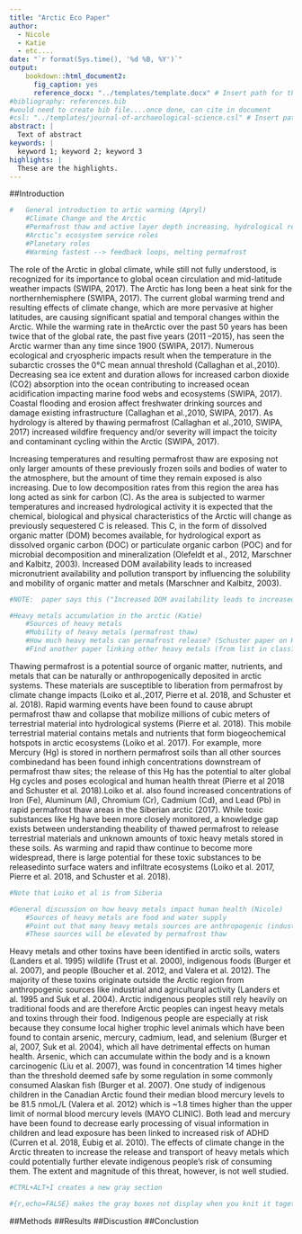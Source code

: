 ---
title: "Arctic Eco Paper"
author: 
  - Nicole
  - Katie
  - etc....
date: "`r format(Sys.time(), '%d %B, %Y')`"
output: 
    bookdown::html_document2:
      fig_caption: yes
      reference_docx: "../templates/template.docx" # Insert path for the DOCX file
#bibliography: references.bib   
#would need to create bib file....once done, can cite in document
#csl: "../templates/journal-of-archaeological-science.csl" # Insert path for the bib-style can download styles from Zotoro I believe....
abstract: |
  Text of abstract
keywords: |
  keyword 1; keyword 2; keyword 3
highlights: |
  These are the highlights. 
---

##Introduction 
```{r}
#	General introduction to artic warming (Apryl)
    #Climate Change and the Arctic
    #Permafrost thaw and active layer depth increasing, hydrological regime changes
    #Arctic’s ecosystem service roles
    #Planetary roles
    #Warming fastest --> feedback loops, melting permafrost
```

  The role of the Arctic in global climate, while still not fully understood, is recognized for its importance to global ocean circulation and mid-latitude weather impacts (SWIPA, 2017).  The Arctic has long been a heat sink for the northernhemisphere (SWIPA, 2017).  The current global warming trend and resulting effects of climate change, which are more pervasive at higher latitudes, are causing significant spatial and temporal changes within the Arctic.  While the warming rate in theArctic over the past 50 years has been twice that of the global rate, the past five years (2011 –2015), has seen the Arctic warmer than any time since 1900 (SWIPA, 2017).  Numerous ecological and cryospheric impacts result when the temperature in the subarctic crosses the 0°C mean annual threshold (Callaghan et al.,2010).  Decreasing sea ice extent and duration allows for increased carbon dioxide (CO2) absorption into the ocean contributing to increased ocean acidification impacting marine food webs and ecosystems (SWIPA, 2017).  Coastal flooding and erosion affect freshwater drinking sources and damage existing infrastructure (Callaghan et al.,2010, SWIPA, 2017).  As hydrology is altered by thawing permafrost (Callaghan et al.,2010, SWIPA, 2017) increased wildfire frequency and/or severity will impact the toicity and contaminant cycling within the Arctic (SWIPA, 2017).    
 
  Increasing temperatures and resulting permafrost thaw are exposing not only larger amounts of these previously frozen soils and bodies of water to the atmosphere, but the amount of time they remain exposed is also increasing.  Due to low decomposition rates from this region the area has long acted as sink for carbon (C).  As the area is subjected to warmer temperatures and increased hydrological activity it is expected that the chemical, biological and physical characteristics of the Arctic will change as previously sequestered C is released.  This C, in the form of dissolved organic matter (DOM) becomes available, for hydrological export as dissolved organic carbon (DOC) or particulate organic carbon (POC) and for microbial decomposition and mineralization (Olefeldt et al., 2012, Marschner and Kalbitz, 2003). Increased DOM availability leads to increased micronutrient availability and pollution transport by influencing the solubility and mobility of organic matter and metals (Marschner and Kalbitz, 2003).
```{r}
#NOTE:  paper says this ("Increased DOM availability leads to increased micronutrient availability and pollution transport by influencing the solubility and mobility of organic matter and metals (Marschner and Kalbitz, 2003)") is commonly acknowledged, but cites 4 papers from the 1990’s....do we need more citations?
```
  
  
```{r}
#Heavy metals accumulation in the arctic (Katie)
    #Sources of heavy metals
    #Mobility of heavy metals (permafrost thaw) 
    #How much heavy metals can permafrost release? (Schuster paper on Hg)
    #Find another paper linking other heavy metals (from list in class?) to permafrost thaw 
```
  
  Thawing permafrost is a potential source of organic matter, nutrients, and metals that can be naturally or anthropogenically deposited in arctic systems. These materials are susceptible to liberation from permafrost by climate change impacts (Loiko et al.,2017, Pierre et al. 2018, and Schuster et al. 2018). Rapid warming events have been found to cause abrupt permafrost thaw and collapse that mobilize millions of cubic meters of terrestrial material into hydrological systems (Pierre et al. 2018). This mobile terrestrial material contains metals and nutrients that form biogeochemical hotspots in arctic ecosystems (Loiko et al. 2017). For example, more Mercury (Hg) is stored in northern permafrost soils than all other sources combinedand has been found inhigh concentrations downstream of permafrost thaw sites; the release of this Hg has the potential to alter global Hg cycles and poses ecological and human health threat (Pierre et al 2018 and Schuster et al. 2018).Loiko et al. also found increased concentrations of Iron (Fe), Aluminum (Al), Chromium (Cr), Cadmium (Cd), and Lead (Pb) in rapid permafrost thaw areas in the Siberian arctic (2017). While toxic substances like Hg have been more closely monitored, a knowledge gap exists between understanding theability of thawed permafrost to release terrestrial materials and unknown amounts of toxic heavy metals stored in these soils. As warming and rapid thaw continue to become more widespread, there is large potential for these toxic substances to be releasedinto surface waters and infiltrate ecosystems (Loiko et al. 2017, Pierre et al. 2018, and Schuster et al. 2018). 
```{r}
#Note that Loiko et al is from Siberia
```
  
```{r}
#General discussion on how heavy metals impact human health (Nicole)
    #Sources of heavy metals are food and water supply
    #Point out that many heavy metals sources are anthropogenic (industrial activity)
    #These sources will be elevated by permafrost thaw
```
  
   Heavy metals and other toxins have been identified in arctic soils, waters (Landers et al. 1995) wildlife (Trust et al. 2000), indigenous foods (Burger et al. 2007), and people (Boucher et al. 2012, and Valera et al. 2012).  The majority of these toxins originate outside the Arctic region from anthropogenic sources like industrial and agricultural activity (Landers et al. 1995 and Suk et al. 2004). Arctic indigenous peoples still rely heavily on traditional foods and are therefore Arctic peoples can ingest heavy metals and toxins through their food. Indigenous people are especially at risk because they consume local higher trophic level animals which have been found to contain arsenic, mercury, cadmium, lead, and selenium (Burger et al, 2007, Suk et al. 2004), which all have detrimental effects on human health. Arsenic, which can accumulate within the body and is a known carcinogenic (Liu et al. 2007), was found in concentration 14 times higher than the threshold deemed safe by some regulation in some commonly consumed Alaskan fish (Burger et al. 2007). One study of indigenous children in the Canadian Arctic found their median blood mercury levels to be 81.5 nmoL/L (Valera et al. 2012) which is ~1.8 times higher than the upper limit of normal blood mercury levels (MAYO CLINIC). Both lead and mercury have been found to decrease early processing of visual information in children and lead exposure has been linked to increased risk of ADHD (Curren et al. 2018, Eubig et al. 2010). The effects of climate change in the Arctic threaten to increase the release and transport of heavy metals which could potentially further elevate indigenous people's risk of consuming them. The extent and magnitude of this threat, however, is not well studied.

```{r}

#CTRL+ALT+I creates a new gray section 

#{r,echo=FALSE} makes the gray boxes not display when you knit it together

```

##Methods
##Results
##Discustion 
##Conclustion 
